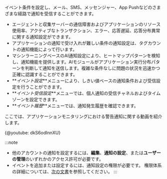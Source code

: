 イベント条件を設定し、メール、SMS、メッセンジャー、App Pushなどのさまざまな経路で通知を受信することができます。

-   エージェントと収集サーバーの通信障害およびアプリケーションのリソース使用率、アクティブなトランザクション、エラー、応答遅延、応答分布異常に関する通知設定ができます。
-   アプリケーションの通知で受け入れが難しい条件の通知設定は、タグカウントの通知機能によって行います。
-   マシンラーニングベースのAI通知設定により、ヒートマップパターンを検知し、通知機能を提供します。AIモジュールがアプリケーション実行分布パターンを判断して通知を送信します。複雑な条件なしに問題の状況を迅速かつ正確に認識することができます。
-   **_イベント設定_**メニューにより、しきい値ベースの通知条件および受信設定を行うことができます。
-   **_イベント受信設定_**メニューでは、個人通知の受信チャネルおよびタイムゾーンを設定できます。
-   **_イベント履歴_**メニューでは、通知発生履歴を確認できます。

ここでは、アプリケーションモニタリングにおける警告通知に関する動画を紹介します。

{@youtube: dkS6odInnXU}

:::note

-   他のアカウントの通知を設定するには、**編集**、**通知の設定**、または**ユーザーの管理**のいずれかのアクセス許可が必要です。
-   イベントを追加または設定するには、通知設定の権限が必要です。 権限体系の詳細については、[次の文書](../project/project-structure)を参照してください。
    :::
